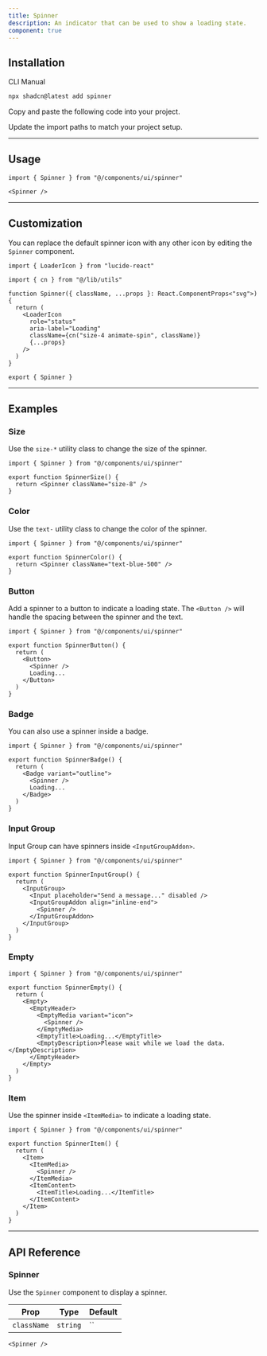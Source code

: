 ```yaml
---
title: Spinner
description: An indicator that can be used to show a loading state.
component: true
---
```


<ComponentPreview name="spinner-demo" />

## Installation

<CodeTabs>

<TabsList>
  <TabsTrigger value="cli">CLI</TabsTrigger>
  <TabsTrigger value="manual">Manual</TabsTrigger>
</TabsList>
<TabsContent value="cli">

```bash
npx shadcn@latest add spinner
```

</TabsContent>

<TabsContent value="manual">

<Steps>

<Step>Copy and paste the following code into your project.</Step>

<ComponentSource name="spinner" title="components/ui/spinner.tsx" />

<Step>Update the import paths to match your project setup.</Step>

</Steps>

</TabsContent>

</CodeTabs>

---

## Usage

```tsx
import { Spinner } from "@/components/ui/spinner"
```

```tsx
<Spinner />
```

---

## Customization

You can replace the default spinner icon with any other icon by editing the `Spinner` component.

<ComponentPreview name="spinner-custom" />

```tsx showLineNumbers title="components/ui/spinner.tsx"
import { LoaderIcon } from "lucide-react"

import { cn } from "@/lib/utils"

function Spinner({ className, ...props }: React.ComponentProps<"svg">) {
  return (
    <LoaderIcon
      role="status"
      aria-label="Loading"
      className={cn("size-4 animate-spin", className)}
      {...props}
    />
  )
}

export { Spinner }
```

---

## Examples

### Size

Use the `size-*` utility class to change the size of the spinner.

<ComponentPreview name="spinner-size" />

```tsx showLineNumbers
import { Spinner } from "@/components/ui/spinner"

export function SpinnerSize() {
  return <Spinner className="size-8" />
}
```

### Color

Use the `text-` utility class to change the color of the spinner.

<ComponentPreview name="spinner-color" />

```tsx showLineNumbers
import { Spinner } from "@/components/ui/spinner"

export function SpinnerColor() {
  return <Spinner className="text-blue-500" />
}
```

### Button

Add a spinner to a button to indicate a loading state. The `<Button />` will handle the spacing between the spinner and the text.

<ComponentPreview name="spinner-button" />

```tsx showLineNumbers
import { Spinner } from "@/components/ui/spinner"

export function SpinnerButton() {
  return (
    <Button>
      <Spinner />
      Loading...
    </Button>
  )
}
```

### Badge

You can also use a spinner inside a badge.

<ComponentPreview name="spinner-badge" />

```tsx showLineNumbers
import { Spinner } from "@/components/ui/spinner"

export function SpinnerBadge() {
  return (
    <Badge variant="outline">
      <Spinner />
      Loading...
    </Badge>
  )
}
```

### Input Group

Input Group can have spinners inside `<InputGroupAddon>`.

<ComponentPreview name="spinner-input-group" />

```tsx showLineNumbers
import { Spinner } from "@/components/ui/spinner"

export function SpinnerInputGroup() {
  return (
    <InputGroup>
      <Input placeholder="Send a message..." disabled />
      <InputGroupAddon align="inline-end">
        <Spinner />
      </InputGroupAddon>
    </InputGroup>
  )
}
```

### Empty

<ComponentPreview name="spinner-empty" />

```tsx showLineNumbers
import { Spinner } from "@/components/ui/spinner"

export function SpinnerEmpty() {
  return (
    <Empty>
      <EmptyHeader>
        <EmptyMedia variant="icon">
          <Spinner />
        </EmptyMedia>
        <EmptyTitle>Loading...</EmptyTitle>
        <EmptyDescription>Please wait while we load the data.</EmptyDescription>
      </EmptyHeader>
    </Empty>
  )
}
```

### Item

Use the spinner inside `<ItemMedia>` to indicate a loading state.

<ComponentPreview name="spinner-item" />

```tsx showLineNumbers
import { Spinner } from "@/components/ui/spinner"

export function SpinnerItem() {
  return (
    <Item>
      <ItemMedia>
        <Spinner />
      </ItemMedia>
      <ItemContent>
        <ItemTitle>Loading...</ItemTitle>
      </ItemContent>
    </Item>
  )
}
```

---

## API Reference

### Spinner

Use the `Spinner` component to display a spinner.

| Prop        | Type     | Default |
| ----------- | -------- | ------- |
| `className` | `string` | ``      |

```tsx
<Spinner />
```
